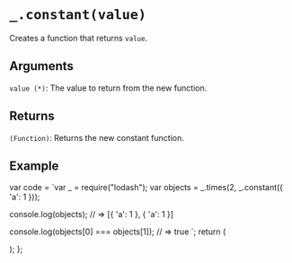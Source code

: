# `_.constant(value)`

Creates a function that returns `value`.

## Arguments

`value (*)`: The value to return from the new function.

## Returns

`(Function)`: Returns the new constant function.

## Example


var code = `var _ = require("lodash");
var objects = _.times(2, _.constant({ 'a': 1 }));
 
console.log(objects);
// => [{ 'a': 1 }, { 'a': 1 }]
 
console.log(objects[0] === objects[1]);
// => true
`;
  return (
    <div>
      <Embed source={code} />
    </div>
  );
};

<Demo />

